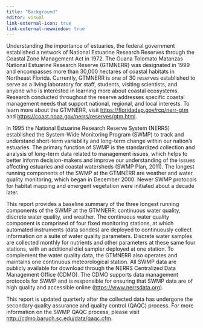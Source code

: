 ```yaml
---
title: "Background"
editor: visual
link-external-icon: true
link-external-newwindow: true
---
```


Understanding the importance of estuaries, the federal government established a network of National Estuarine Research Reserves through the Coastal Zone Management Act in 1972. The Guana Tolomato Matanzas National Estuarine Research Reserve (GTMNERR) was designated in 1999 and encompasses more than 30,000 hectares of coastal habitats in Northeast Florida. Currently, GTMNERR is one of 30 reserves established to serve as a living laboratory for staff, students, visiting scientists, and anyone who is interested in learning more about coastal ecosystems. Research conducted throughout the reserve addresses specific coastal management needs that support national, regional, and local interests. To learn more about the GTMNERR, visit <https://floridadep.gov/rcp/nerr-gtm> and <https://coast.noaa.gov/nerrs/reserves/gtm.html>.

In 1995 the National Estuarine Research Reserve System (NERRS) established the System-Wide Monitoring Program (SWMP) to track and understand short-term variability and long-term change within our nation's estuaries. The primary function of SWMP is the standardized collection and analysis of long-term data related to management issues, which helps to better inform decision-makers and improve our understanding of the issues affecting estuaries and coastal watersheds (SWMP Plan, 2011). The longest running components of the SWMP at the GTMNERR are weather and water quality monitoring, which began in December 2000. Newer SWMP protocols for habitat mapping and emergent vegetation were initiated about a decade later.

This report provides a baseline summary of the three longest running components of the SWMP at the GTMNERR: continuous water quality, discrete water quality, and weather. The continuous water quality component is comprised of four fixed monitoring stations, at which automated instruments (data sondes) are deployed to continuously collect information on a suite of water quality parameters. Discrete water samples are collected monthly for nutrients and other parameters at these same four stations, with an additional diel sampler deployed at one station. To complement the water quality data, the GTMNERR also operates and maintains one continuous meteorological station. All SWMP data are publicly available for download through the NERRS Centralized Data Management Office (CDMO). The CDMO supports data management protocols for SWMP and is responsible for ensuring that SWMP data are of high quality and accessible online (<https://www.nerrsdata.org>).

::: callout-important
This report is updated quarterly after the collected data has undergone the secondary quality assurance and quality control (QAQC) process. For more information on the SWMP QAQC process, please visit <http://cdmo.baruch.sc.edu/data/qaqc.cfm>.
:::
